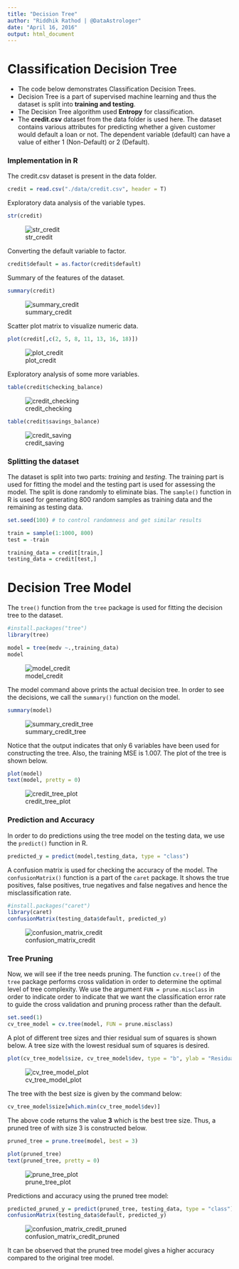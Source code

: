 ```yaml
---
title: "Decision Tree"
author: "Riddhik Rathod | @DataAstrologer"
date: "April 16, 2016"
output: html_document
---
```


# Classification Decision Tree

* The code below demonstrates Classification Decision Trees. 
* Decision Tree is a part of supervised machine learning and thus the dataset is split into **training and testing**.
* The Decision Tree algorithm used **Entropy** for classification.
* The **credit.csv** dataset from the data folder is used here. The dataset contains various attributes for predicting whether a given customer would default a loan or not. The dependent variable (default) can have a value of either 1 (Non-Default) or 2 (Default).

### Implementation in R

The credit.csv dataset is present in the data folder.
```r
credit = read.csv("./data/credit.csv", header = T)
```

Exploratory data analysis of the variable types.
```r
str(credit)
```
![str_credit](./data/images/str_credit.png)

Converting the default variable to factor.
```r
credit$default = as.factor(credit$default)
```

Summary of the features of the dataset.
```r
summary(credit)
```
![summary_credit](./data/images/summary_credit.png)

Scatter plot matrix to visualize numeric data.
```r
plot(credit[,c(2, 5, 8, 11, 13, 16, 18)])
```
![plot_credit](./data/images/plot_credit.png)

Exploratory analysis of some more variables.
```r
table(credit$checking_balance)
```
![credit_checking](./data/images/credit_checking.png)

```r
table(credit$savings_balance)
```
![credit_saving](./data/images/credit_saving.png)

### Splitting the dataset

The dataset is split into two parts: *training* and *testing*. The training part is used for fitting the model and the testing part is used for assessing the model. The split is done randomly to eliminate bias. The ```sample()``` function in R is used for generating 800 random samples as training data and the remaining as testing data. 
```r
set.seed(100) # to control randomness and get similar results

train = sample(1:1000, 800)
test = -train

training_data = credit[train,]
testing_data = credit[test,]
```

# Decision Tree Model

The ```tree()``` function from the ```tree``` package is used for fitting the decision tree to the dataset. 
```r
#install.packages("tree")
library(tree)

model = tree(medv ~.,training_data)
model
```
![model_credit](./data/images/model_credit.png)

The model command above prints the actual decision tree. In order to see the decisions, we call the ```summary()``` function on the model. 
```r
summary(model)
```
![summary_credit_tree](./data/images/summary_credit_tree.png)

Notice that the output indicates that only 6 variables have been used for constructing the tree. Also, the training MSE is 1.007. The plot of the tree is shown below.
```r
plot(model)
text(model, pretty = 0)
```
![credit_tree_plot](./data/images/credit_tree_plot.png)

### Prediction and Accuracy

In order to do predictions using the tree model on the testing data, we use the ```predict()``` function in R. 
```r
predicted_y = predict(model,testing_data, type = "class")
```

A confusion matrix is used for checking the accuracy of the model. The ```confusionMatrix()``` function is a part of the ```caret``` package. It shows the true positives, false positives, true negatives and false negatives and hence the misclassification rate. 
```r
#install.packages("caret")
library(caret)
confusionMatrix(testing_data$default, predicted_y)
```
![confusion_matrix_credit](./data/images/cfm_credit.png)

### Tree Pruning

Now, we will see if the tree needs pruning. The function ```cv.tree()``` of the ```tree``` package performs cross validation in order to determine the optimal level of tree complexity. We use the argument ```FUN = prune.misclass``` in order to indicate order to indicate that we want the classification error rate to guide the cross validation and pruning process rather than the default.
```r
set.seed(1)
cv_tree_model = cv.tree(model, FUN = prune.misclass)
```

A plot of different tree sizes and thier residual sum of squares is shown below. A tree size with the lowest residual sum of squares is desired. 
```r
plot(cv_tree_model$size, cv_tree_model$dev, type = "b", ylab = "Residual Sum Square (RSS)", xlab = "Tree Size")
```
![cv_tree_model_plot](./data/images/cv_tree_model_plot.png)

The tree with the best size is given by the command below:
```r
cv_tree_model$size[which.min(cv_tree_model$dev)]
```

The above code returns the value **3** which is the best tree size. Thus, a pruned tree of with size 3 is constructed below. 
```r
pruned_tree = prune.tree(model, best = 3)

plot(pruned_tree)
text(pruned_tree, pretty = 0)
```
![prune_tree_plot](./data/images/prune_tree_plot.png)

Predictions and accuracy using the pruned tree model:
```r
predicted_pruned_y = predict(pruned_tree, testing_data, type = "class")
confusionMatrix(testing_data$default, predicted_y)
```
![confusion_matrix_credit_pruned](./data/images/cfm_credit_pruned.png)

It can be observed that the pruned tree model gives a higher accuracy compared to the original tree model.